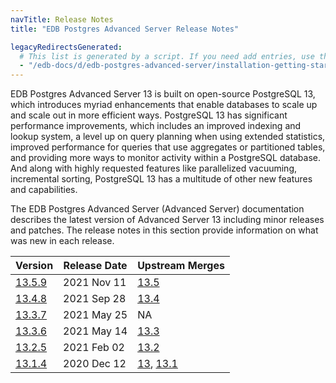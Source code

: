 ```yaml
---
navTitle: Release Notes
title: "EDB Postgres Advanced Server Release Notes"

legacyRedirectsGenerated:
  # This list is generated by a script. If you need add entries, use the `legacyRedirects` key.
  - "/edb-docs/d/edb-postgres-advanced-server/installation-getting-started/release-notes/13/index.html"
---
```


EDB Postgres Advanced Server 13 is built on open-source PostgreSQL 13, which introduces myriad enhancements that enable databases to scale up and scale out in more efficient ways. PostgreSQL 13 has significant performance improvements, which includes an improved indexing and lookup system, a level up on query planning when using extended statistics, improved performance for queries that use aggregates or partitioned tables, and providing more ways to monitor activity within a PostgreSQL database. And along with highly requested features like parallelized vacuuming, incremental sorting, PostgreSQL 13 has a multitude of other new features and capabilities.

The EDB Postgres Advanced Server (Advanced Server) documentation describes the latest version of Advanced Server 13 including minor releases and patches. The release notes in this section provide information on what was new in each release. 

| Version                               | Release Date | Upstream Merges                                                                                                  | 
| ------------------------------------- | ------------ | ---------------------------------------------------------------------------------------------------------------- | 
| [13.5.9](14_epas13.5.9_rel_notes.mdx) | 2021 Nov 11  | [13.5](https://www.postgresql.org/about/news/postgresql-141-135-129-1114-1019-and-9624-released-2349/)           | 
| [13.4.8](15_epas13.4.8_rel_notes.mdx) | 2021 Sep 28  | [13.4](https://www.postgresql.org/about/news/postgresql-134-128-1113-1018-9623-and-14-beta-3-released-2277/)     | 
| [13.3.7](16_epas13.3.7_rel_notes.mdx) | 2021 May 25  | NA                                                                                                               |
| [13.3.6](17_epas13.3.6_rel_notes.mdx) | 2021 May 14  | [13.3](https://www.postgresql.org/about/news/postgresql-133-127-1112-1017-and-9622-released-2210/)               |
| [13.2.5](19_epas13.2.5_rel_notes.mdx) | 2021 Feb 02   | [13.2](https://www.postgresql.org/about/news/postgresql-132-126-1111-1016-9621-and-9525-released-2165/)          |
| [13.1.4](20_epas13_rel_notes)         | 2020 Dec 12  | [13](https://www.postgresql.org/docs/13/release-13.html), [13.1](https://www.postgresql.org/docs/release/13.1/) |